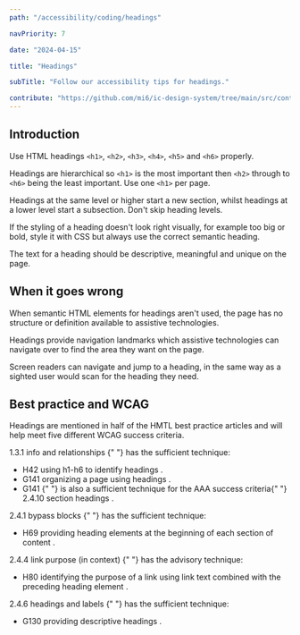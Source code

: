 ```yaml
---
path: "/accessibility/coding/headings"

navPriority: 7

date: "2024-04-15"

title: "Headings"

subTitle: "Follow our accessibility tips for headings."

contribute: "https://github.com/mi6/ic-design-system/tree/main/src/content/structured/accessibility/coding/headings.mdx"
---
```


## Introduction

Use HTML headings `<h1>`, `<h2>`, `<h3>`, `<h4>`, `<h5>` and `<h6>` properly.

Headings are hierarchical so `<h1>` is the most important then `<h2>` through to `<h6>` being the least important. Use one `<h1>` per page.

Headings at the same level or higher start a new section, whilst headings at a lower level start a subsection. Don't skip heading levels.

If the styling of a heading doesn't look right visually, for example too big or bold, style it with CSS but always use the correct semantic heading.

The text for a heading should be descriptive, meaningful and unique on the page.

## When it goes wrong

When semantic HTML elements for headings aren't used, the page has no structure or definition available to assistive technologies.

Headings provide navigation landmarks which assistive technologies can navigate over to find the area they want on the page.

Screen readers can navigate and jump to a heading, in the same way as a sighted user would scan for the heading they need.

## Best practice and WCAG

Headings are mentioned in half of the HMTL best practice articles and will help meet five different WCAG success criteria.

<p>
  <ic-link
    target="_blank"
    href="https://www.w3.org/WAI/WCAG22/quickref/#info-and-relationships"
    rel="noreferer noopener nofollow"
  >
    1.3.1 info and relationships
  </ic-link>{" "}
  has the sufficient technique:
</p>

<ul>
  <li>
    <ic-link
      target="_blank"
      href="https://www.w3.org/WAI/WCAG22/Techniques/html/H42"
      rel="noreferer noopener nofollow"
    >
      H42 using h1-h6 to identify headings
    </ic-link>
    .
  </li>
  <li>
    <ic-link
      target="_blank"
      href="https://www.w3.org/WAI/WCAG22/Techniques/general/G141.html"
      rel="noreferer noopener nofollow"
    >
      G141 organizing a page using headings
    </ic-link>
    .
  </li>
  <li>
    <ic-link
      target="_blank"
      href="https://www.w3.org/WAI/WCAG22/Techniques/general/G141.html"
      rel="noreferer noopener nofollow"
    >
      G141
    </ic-link>{" "}
    is also a sufficient technique for the AAA success criteria{" "}
    <ic-link
      target="_blank"
      href="https://www.w3.org/WAI/WCAG22/quickref/#section-headings"
      rel="noreferer noopener nofollow"
    >
      2.4.10 section headings
    </ic-link>
    .
  </li>
</ul>

<p>
  <ic-link
    target="_blank"
    href="https://www.w3.org/WAI/WCAG22/quickref/#bypass-blocks"
    rel="noreferer noopener nofollow"
  >
    2.4.1 bypass blocks
  </ic-link>{" "}
  has the sufficient technique:
</p>
<ul>
  <li>
    <ic-link
      target="_blank"
      href="https://www.w3.org/WAI/WCAG22/Techniques/html/H69.html"
      rel="noreferer noopener nofollow"
    >
      H69 providing heading elements at the beginning of each section of content
    </ic-link>
    .
  </li>
</ul>

<p>
  <ic-link
    target="_blank"
    href="https://www.w3.org/WAI/WCAG22/quickref/#link-purpose-in-context"
    rel="noreferer noopener nofollow"
  >
    2.4.4 link purpose (in context)
  </ic-link>{" "}
  has the advisory technique:
</p>
<ul>
  <li>
    <ic-link
      target="_blank"
      href="https://www.w3.org/WAI/WCAG22/Techniques/html/H80.html"
      rel="noreferer noopener nofollow"
    >
      H80 identifying the purpose of a link using link text combined with the
      preceding heading element
    </ic-link>
    .
  </li>
</ul>

<p>
  <ic-link
    target="_blank"
    href="https://www.w3.org/WAI/WCAG22/quickref/#headings-and-labels"
    rel="noreferer noopener nofollow"
  >
    2.4.6 headings and labels
  </ic-link>{" "}
  has the sufficient technique:
</p>
<ul>
  <li>
    <ic-link
      target="_blank"
      href="https://www.w3.org/WAI/WCAG22/Techniques/general/G130.html"
      rel="noreferer noopener nofollow"
    >
      G130 providing descriptive headings
    </ic-link>
    .
  </li>
</ul>
